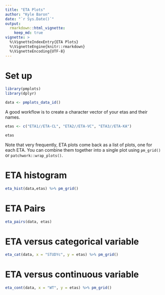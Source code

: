 ```yaml
---
title: "ETA Plots"
author: "Kyle Baron"
date: "`r Sys.Date()`"
output: 
  rmarkdown::html_vignette: 
    keep_md: true
vignette: >
  %\VignetteIndexEntry{ETA Plots}
  %\VignetteEngine{knitr::rmarkdown}
  %\VignetteEncoding{UTF-8}
---
```



# Set up
```r
library(pmplots)
library(dplyr)

data <- pmplots_data_id()
```


A good workflow is to create a character vector of your etas and 
their names.  
```r
etas <- c("ETA1//ETA-CL", "ETA2//ETA-VC", "ETA3//ETA-KA")

etas
```


Note that very frequently, ETA plots come back as a list of plots, 
one for each ETA. You can combine them together into a single plot using 
`pm_grid()` or `patchwork::wrap_plots()`.


# ETA histogram
```r
eta_hist(data,etas) %>% pm_grid()
```


# ETA Pairs
```r
eta_pairs(data, etas)
```

# ETA versus categorical variable
```r
eta_cat(data, x = "STUDYc", y = etas) %>% pm_grid()
```


# ETA versus continuous variable
```r
eta_cont(data, x = "WT", y = etas) %>% pm_grid()
```

